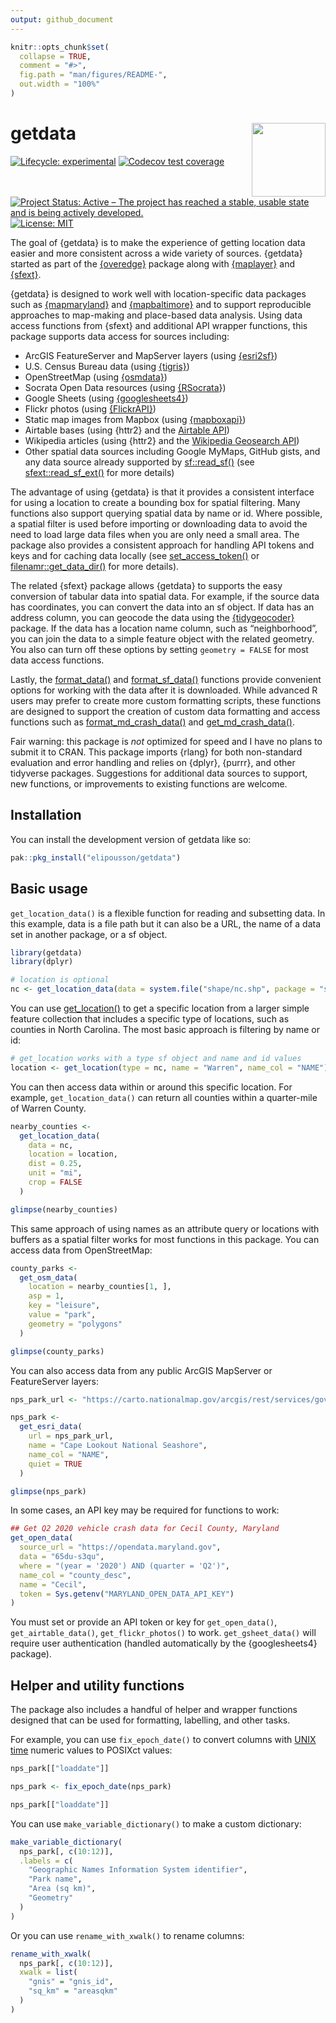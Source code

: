 ```yaml
---
output: github_document
---
```


<!-- README.md is generated from README.Rmd. Please edit that file -->

```r
knitr::opts_chunk$set(
  collapse = TRUE,
  comment = "#>",
  fig.path = "man/figures/README-",
  out.width = "100%"
)
```

# getdata <a href="https://elipousson.github.io/getdata/"><img src="man/figures/logo.png" align="right" height="118" /></a>

<!-- badges: start -->
[![Lifecycle: experimental](https://img.shields.io/badge/lifecycle-experimental-orange.svg)](https://lifecycle.r-lib.org/articles/stages.html#experimental)
[![Codecov test coverage](https://codecov.io/gh/elipousson/getdata/branch/main/graph/badge.svg)](https://app.codecov.io/gh/elipousson/getdata?branch=main)
[![Project Status: Active – The project has reached a stable, usable state and is being actively developed.](https://www.repostatus.org/badges/latest/active.svg)](https://www.repostatus.org/#active)
[![License: MIT](https://img.shields.io/badge/License-MIT-yellow.svg)](https://opensource.org/licenses/MIT)
<!-- badges: end -->

The goal of {getdata} is to make the experience of getting location data easier and more consistent across a wide variety of sources. {getdata} started as part of the [{overedge}](https://elipousson.github.io/overedge/) package along with [{maplayer}](https://elipousson.github.io/maplayer/) and [{sfext}](https://elipousson.github.io/sfext/).

{getdata} is designed to work well with location-specific data packages such as [{mapmaryland}](https://elipousson.github.io/mapmaryland/) and [{mapbaltimore}](https://elipousson.github.io/mapbaltimore/) and to support reproducible approaches to map-making and place-based data analysis. Using data access functions from {sfext} and additional API wrapper functions, this package supports data access for sources including:

-   ArcGIS FeatureServer and MapServer layers (using [{esri2sf}](https://github.com/yonghah/esri2sf))
-   U.S. Census Bureau data (using [{tigris}](https://github.com/walkerke/tigris))
-   OpenStreetMap (using [{osmdata}](https://docs.ropensci.org/osmdata/))
-   Socrata Open Data resources (using [{RSocrata](https://github.com/Chicago/RSocrata)})
-   Google Sheets (using [{googlesheets4}](https://googlesheets4.tidyverse.org/))
-   Flickr photos (using [{FlickrAPI}](https://koki25ando.github.io/FlickrAPI/))
-   Static map images from Mapbox (using [{mapboxapi}](https://walker-data.com/mapboxapi/))
-   Airtable bases (using {httr2} and the [Airtable API](https://airtable.com/api))
-   Wikipedia articles (using {httr2} and the [Wikipedia Geosearch API](https://www.mediawiki.org/wiki/Extension:GeoData))
-   Other spatial data sources including Google MyMaps, GitHub gists, and any data source already supported by [sf::read_sf()](https://r-spatial.github.io/sf/reference/st_read.html) (see [sfext::read_sf_ext()](https://elipousson.github.io/sfext/reference/read_sf_ext.html) for more details)

The advantage of using {getdata} is that it provides a consistent interface for using a location to create a bounding box for spatial filtering. Many functions also support querying spatial data by name or id. Where possible, a spatial filter is used before importing or downloading data to avoid the need to load large data files when you are only need a small area. The package also provides a consistent approach for handling API tokens and keys and for caching data locally (see [set_access_token()](https://elipousson.github.io/getdata/reference/set_access_token.html) or [filenamr::get_data_dir()](https://elipousson.github.io/sfext/reference/get_data_dir.html) for more details).

The related {sfext} package allows {getdata} to supports the easy conversion of tabular data into spatial data. For example, if the source data has coordinates, you can convert the data into an sf object. If data has an address column, you can geocode the data using the [{tidygeocoder}](https://jessecambon.github.io/tidygeocoder/) package. If the data has a location name column, such as "neighborhood", you can join the data to a simple feature object with the related geometry. You also can turn off these options by setting `geometry = FALSE` for most data access functions.

Lastly, the [format_data()](https://elipousson.github.io/getdata/reference/format_data.html) and [format_sf_data()](https://elipousson.github.io/getdata/reference/format_sf_data.html) functions provide convenient options for working with the data after it is downloaded. While advanced R users may prefer to create more custom formatting scripts, these functions are designed to support the creation of custom data formatting and access functions such as [format_md_crash_data()](https://elipousson.github.io/mapmaryland/reference/format_md_sf.html) and [get_md_crash_data()](https://elipousson.github.io/mapmaryland/reference/get_md_open_data.html).

Fair warning: this package is *not* optimized for speed and I have no plans to submit it to CRAN. This package imports {rlang} for both non-standard evaluation and error handling and relies on {dplyr}, {purrr}, and other tidyverse packages. Suggestions for additional data sources to support, new functions, or improvements to existing functions are welcome.

## Installation

You can install the development version of getdata like so:

``` r
pak::pkg_install("elipousson/getdata")
```

## Basic usage

`get_location_data()` is a flexible function for reading and subsetting data. In this example, data is a file path but it can also be a URL, the name of a data set in another package, or a sf object.

```r
library(getdata)
library(dplyr)

# location is optional
nc <- get_location_data(data = system.file("shape/nc.shp", package = "sf"))
```

You can use [get_location()](https://elipousson.github.io/getdata/reference/) to get a specific location from a larger simple feature collection that includes a specific type of locations, such as counties in North Carolina. The most basic approach is filtering by name or id:

```r
# get_location works with a type sf object and name and id values
location <- get_location(type = nc, name = "Warren", name_col = "NAME")
```

You can then access data within or around this specific location. For example, `get_location_data()` can return all counties within a quarter-mile of Warren County.

```r
nearby_counties <-
  get_location_data(
    data = nc,
    location = location,
    dist = 0.25,
    unit = "mi",
    crop = FALSE
  )

glimpse(nearby_counties)
```

This same approach of using names as an attribute query or locations with buffers as a spatial filter works for most functions in this package. You can access data from OpenStreetMap:

```r
county_parks <-
  get_osm_data(
    location = nearby_counties[1, ],
    asp = 1,
    key = "leisure",
    value = "park",
    geometry = "polygons"
  )

glimpse(county_parks)
```

You can also access data from any public ArcGIS MapServer or FeatureServer layers:

```r
nps_park_url <- "https://carto.nationalmap.gov/arcgis/rest/services/govunits/MapServer/29"

nps_park <-
  get_esri_data(
    url = nps_park_url,
    name = "Cape Lookout National Seashore",
    name_col = "NAME",
    quiet = TRUE
  )

glimpse(nps_park)
```

In some cases, an API key may be required for functions to work:

```r
## Get Q2 2020 vehicle crash data for Cecil County, Maryland
get_open_data(
  source_url = "https://opendata.maryland.gov",
  data = "65du-s3qu",
  where = "(year = '2020') AND (quarter = 'Q2')",
  name_col = "county_desc",
  name = "Cecil",
  token = Sys.getenv("MARYLAND_OPEN_DATA_API_KEY")
)
```

You must set or provide an API token or key for `get_open_data()`, `get_airtable_data()`, `get_flickr_photos()` to work. `get_gsheet_data()` will require user authentication (handled automatically by the {googlesheets4} package).

## Helper and utility functions

The package also includes a handful of helper and wrapper functions designed that can be used for formatting, labelling, and other tasks.

For example, you can use `fix_epoch_date()` to convert columns with [UNIX time](https://en.wikipedia.org/wiki/Unix_time) numeric values to POSIXct values:

```r
nps_park[["loaddate"]]

nps_park <- fix_epoch_date(nps_park)

nps_park[["loaddate"]]
```

You can use `make_variable_dictionary()` to make a custom dictionary:

```r
make_variable_dictionary(
  nps_park[, c(10:12)],
  .labels = c(
    "Geographic Names Information System identifier",
    "Park name",
    "Area (sq km)",
    "Geometry"
  )
)
```

Or you can use `rename_with_xwalk()` to rename columns:

```r
rename_with_xwalk(
  nps_park[, c(10:12)],
  xwalk = list(
    "gnis" = "gnis_id",
    "sq_km" = "areasqkm"
  )
)
```

